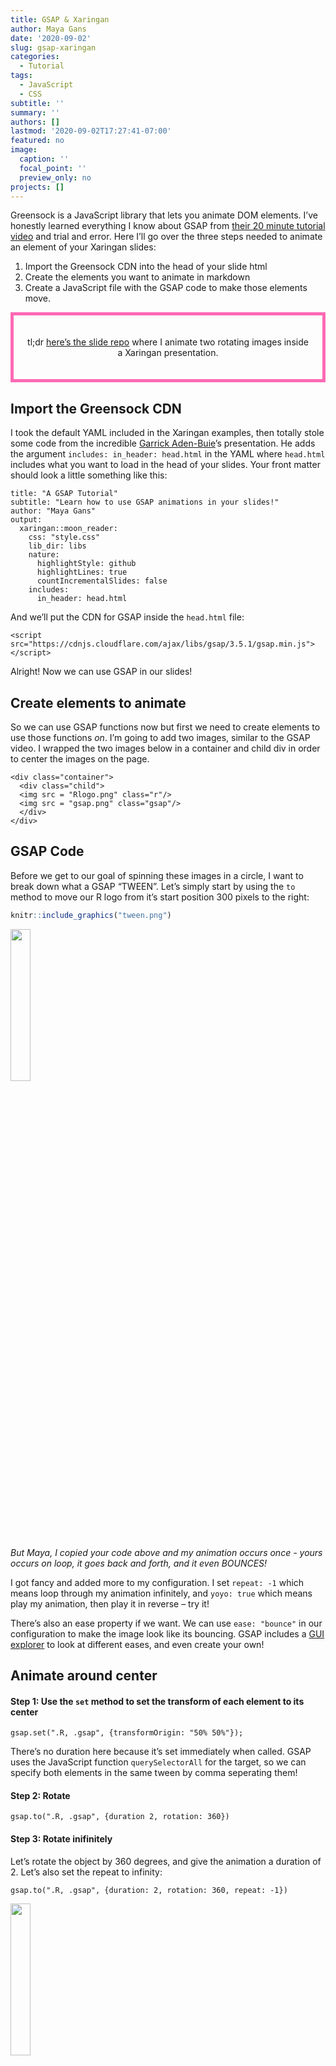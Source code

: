 ```yaml
---
title: GSAP & Xaringan
author: Maya Gans
date: '2020-09-02'
slug: gsap-xaringan
categories:
  - Tutorial
tags:
  - JavaScript
  - CSS
subtitle: ''
summary: ''
authors: []
lastmod: '2020-09-02T17:27:41-07:00'
featured: no
image:
  caption: ''
  focal_point: ''
  preview_only: no
projects: []
---
```


<script src="https://cdnjs.cloudflare.com/ajax/libs/gsap/3.5.1/gsap.min.js"></script>

Greensock is a JavaScript library that lets you animate DOM elements. I've honestly learned everything I know about GSAP from [their 20 minute tutorial video](https://greensock.com/get-started/) and trial and error. Here I'll go over the three steps needed to animate an element of your Xaringan slides:

1) Import the Greensock CDN into the head of your slide html
2) Create the elements you want to animate in markdown
3) Create a JavaScript file with the GSAP code to make those elements move.

<div style="padding:20px;border:5px solid hotpink;text-align:center;">
tl;dr [here's the slide repo](https://github.com/MayaGans/gsapXaringan) where I animate two rotating images inside a Xaringan presentation.
</div>

## Import the Greensock CDN

I took the default YAML included in the Xaringan examples, then totally stole some code from the incredible [Garrick Aden-Buie](https://www.garrickadenbuie.com/blog/)'s presentation. He adds the argument `includes: in_header: head.html` in the YAML where `head.html` includes what you want to load in the head of your slides. Your front matter should look a little something like this:

```
title: "A GSAP Tutorial"
subtitle: "Learn how to use GSAP animations in your slides!"
author: "Maya Gans"
output:
  xaringan::moon_reader:
    css: "style.css"
    lib_dir: libs
    nature:
      highlightStyle: github
      highlightLines: true
      countIncrementalSlides: false
    includes:
      in_header: head.html
```

And we'll put the CDN for GSAP inside the `head.html` file:

```
<script src="https://cdnjs.cloudflare.com/ajax/libs/gsap/3.5.1/gsap.min.js"></script>
```

Alright! Now we can use GSAP in our slides! 


## Create elements to animate

So we can use GSAP functions now but first we need to create elements to use those functions _on_. I'm going to add two images, similar to the GSAP video. I wrapped the two images below in a container and child div in order to center the images on the page. 

```
<div class="container">
  <div class="child">
  <img src = "Rlogo.png" class="r"/>
  <img src = "gsap.png" class="gsap"/>
  </div>
</div>
```

## GSAP Code

Before we get to our goal of spinning these images in a circle, I want to break down what a GSAP "TWEEN". Let's simply start by using the `to` method to move our R logo from it's start position 300 pixels to the right:

<style>
img[src*="tween"] {
    filter: drop-shadow(0 0 0.75rem grey);
}
</style>

```r
knitr::include_graphics("tween.png")
```

<img src="Rlogo.png" style="height:25%;width:25%" class="R1"/>
<script>
gsap.to(".R1", {duartion: 3, x: 100, repeat: -1, yoyo:true, ease: "bounce"})
</script>

*But Maya, I copied your code above and my animation occurs once - yours occurs on loop, it goes back and forth, and it even BOUNCES!*

I got fancy and added more to my configuration. I set `repeat: -1` which means loop through my animation infinitely, and `yoyo: true` which means play my animation, then play it in reverse -- try it!

There's also an ease property if we want. We can use `ease: "bounce"` in our configuration to make the image look like its bouncing. GSAP includes a [GUI explorer](https://greensock.com/ease-visualizer/) to look at different eases, and even create your own!

## Animate around center

#### Step 1: Use the `set` method to set the transform of each element to its center

```
gsap.set(".R, .gsap", {transformOrigin: "50% 50%"});
```

There's no duration here because it's set immediately when called. GSAP uses the JavaScript function `querySelectorAll` for the target, so we can specify both elements in the same tween by comma seperating them!

#### Step 2: Rotate

```
gsap.to(".R, .gsap", {duration 2, rotation: 360})
```

#### Step 3: Rotate inifinitely

Let's rotate the object by 360 degrees, and give the animation a duration of 2. Let's also set the repeat to infinity:

```
gsap.to(".R, .gsap", {duration: 2, rotation: 360, repeat: -1})
```

<img src="Rlogo.png" style="height:25%;width:25%" class="R"/>
<script>
gsap.set(".R, .gsap", {transformOrigin: "50% 50%"});
gsap.to(".R, .gsap", {duration: 2, rotation: 360, repeat: -1})
</script>

Putting that together we can place our JS code under the R and GSAP images because they have to exist on the page prior to running our GSAP code:

```
<script>
gsap.set(".R, .gsap", {transformOrigin: "50% 50%"});
gsap.to(".R, .gsap", {duration: 2, rotation: 360, repeat: -1})
</script>
```

And that's all there is to it for including GSAP in R. To recap you need (1) GSAP in the head of the document, (2) the elements to animate, and (3) the GSAP JavaScript code to animate them. This is only the tiniest tip of the GSAP iceberg; you can create really cool timelines of animations which trigger one after the other. Hopefully this is enough to get you started. Have fun!
